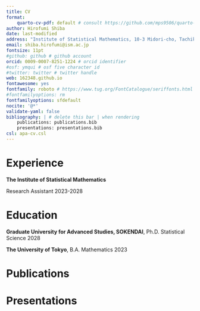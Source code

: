 ```yaml
---
title: CV
format:
    quarto-cv-pdf: default # consult https://github.com/mps9506/quarto-cv
author: Hirofumi Shiba
date: last-modified
address: "Institute of Statistical Mathematics, 10-3 Midori-cho, Tachikawa, Tokyo, Japan"
email: shiba.hirofumi@ism.ac.jp
fontsize: 11pt
#github: github # github account
orcid: 0009-0007-8251-1224 # orcid identifier
#osf: ymqui # osf five character id
#twitter: twitter # twitter handle
web: 162348.github.io
fontawesome: yes
fontfamily: roboto # https://www.tug.org/FontCatalogue/seriffonts.html
#fontfamilyoptions: rm
fontfamilyoptions: sfdefault
nocite: '@*'
validate-yaml: false
bibliography: | # delete this bar | when rendering
    publications: publications.bib
    presentations: presentations.bib
csl: apa-cv.csl
---
```


# Experience

**The Institute of Statistical Mathematics**

<!--
Research Scientist \hfill 2025-2028
-->

Research Assistant \hfill 2023-2028



# Education 

**Graduate University for Advanced Studies, SOKENDAI**, Ph.D. Statistical Science \hfill 2028

**The University of Tokyo**, B.A. Mathematics \hfill 2023

# Publications

<!--
::: {#refs-publications}
:::
-->

# Presentations

::: {#refs-presentations}
:::
